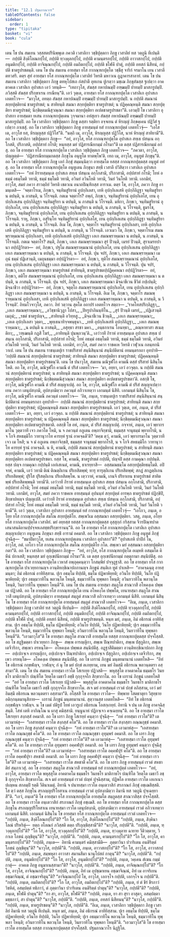 ```yaml
---
title: "12.1 ปฐมภาณวาร"
tableOfContents: false
sidebar:
  order: 1
type: "tipitaka"
basket: "vi"
book: "cula"
---
```



<DynamicBreadcrumb />

<Division number="446" book="cula">

<Paragraph number="2225" book="cula">
เตน โข ปน สมเยน วสฺสสตปรินิพฺพุเต ภควติ เวสาลิกา วชฺชิปุตฺตกา ภิกฺขู เวสาลิยํ ทส วตฺถูนิ ทีเปนฺติ—  กปฺปติ สิงฺคิโลณกปฺโป, กปฺปติ ทฺวงฺคุลกปฺโป, กปฺปติ คามนฺตรกปฺโป, กปฺปติ อาวาสกปฺโป, กปฺปติ อนุมติกปฺโป, กปฺปติ อาจิณฺณกปฺโป, กปฺปติ อมถิตกปฺโป, กปฺปติ ชโฬคึ ปาตุํ, กปฺปติ อทสกํ นิสีทนํ, กปฺปติ ชาตรูปรชตนฺติ.
</Paragraph>

<Paragraph number="2226" book="cula">
เตน โข ปน สมเยน อายสฺมา ยโส กากณฺฑกปุตฺโต วชฺชีสุ จาริกํ จรมาโน เยน เวสาลี ตทวสริ. ตตฺร สุทํ อายสฺมา ยโส กากณฺฑกปุตฺโต เวสาลิยํ วิหรติ มหาวเน กูฏาคารสาลายํ. เตน โข ปน สมเยน เวสาลิกา วชฺชิปุตฺตกา ภิกฺขู ตทหุโปสเถ กํสปาตึ อุทเกน ปูเรตฺวา มชฺเฌ ภิกฺขุสํฆสฺส ฐเปตฺวา อาคตาคเต เวสาลิเก อุปาสเก เอวํ วทนฺติ—  “เทถาวุโส, สํฆสฺส กหาปณมฺปิ อฑฺฒมฺปิ ปาทมฺปิ มาสกรูปมฺปิ. ภวิสฺสติ สํฆสฺส ปริกฺขาเรน กรณียนฺ”ติ. เอวํ วุตฺเต, อายสฺมา ยโส กากณฺฑกปุตฺโต เวสาลิเก อุปาสเก เอตทโวจ—  “มาวุโส, อทตฺถ สํฆสฺส กหาปณมฺปิ อฑฺฒมฺปิ ปาทมฺปิ มาสกรูปมฺปิ. น กปฺปติ สมณานํ สกฺยปุตฺติยานํ ชาตรูปรชตํ; น สาทิยนฺติ สมณา สกฺยปุตฺติยา ชาตรูปรชตํ; น ปฏิคฺคณฺหนฺติ สมณา สกฺยปุตฺติยา ชาตรูปรชตํ; นิกฺขิตฺตมณิสุวณฺณา สมณา สกฺยปุตฺติยา อเปตชาตรูปรชตา”ติ. เอวมฺปิ โข เวสาลิกา อุปาสกา อายสฺมตา ยเสน กากณฺฑกปุตฺเตน วุจฺจมานา อทํสุเยว สํฆสฺส กหาปณมฺปิ อฑฺฒมฺปิ ปาทมฺปิ มาสกรูปมฺปิ.
</Paragraph>

<Paragraph number="2227" book="cula">
อถ โข เวสาลิกา วชฺชิปุตฺตกา ภิกฺขู ตสฺสา รตฺติยา อจฺจเยน ตํ หิรญฺญํ ภิกฺขคฺเคน ปฏิวีสํ ฐเปตฺวา ภาเชสุํ. อถ โข เวสาลิกา วชฺชิปุตฺตกา ภิกฺขู อายสฺมนฺตํ ยสํ กากณฺฑกปุตฺตํ เอตทโวจุํ—  “เอโส เต, อาวุโส ยส, หิรญฺญสฺส ปฏิวีโส”ติ. “นตฺถิ เม, อาวุโส, หิรญฺญสฺส ปฏิวีโส, นาหํ หิรญฺญํ สาทิยามี”ติ. อถ โข เวสาลิกา วชฺชิปุตฺตกา ภิกฺขู—  “อยํ, อาวุโส, ยโส กากณฺฑกปุตฺโต อุปาสเก สทฺเธ ปสนฺเน อกฺโกสติ, ปริภาสติ, อปฺปสาทํ กโรติ; หนฺทสฺส มยํ ปฏิสารณียกมฺมํ กโรมา”ติ เต ตสฺส ปฏิสารณียกมฺมํ อกํสุ. อถ โข อายสฺมา ยโส กากณฺฑกปุตฺโต เวสาลิเก วชฺชิปุตฺตเก ภิกฺขู เอตทโวจ—  “ภควตา, อาวุโส, ปญฺญตฺตํ—  ‘ปฏิสารณียกมฺมกตสฺส ภิกฺขุโน อนุทูโต ทาตพฺโพ’ติ. เทถ เม, อาวุโส, อนุทูตํ ภิกฺขุนฺ”ติ.
</Paragraph>

<Paragraph number="2228" book="cula">
อถ โข เวสาลิกา วชฺชิปุตฺตกา ภิกฺขู เอกํ ภิกฺขุํ สมฺมนฺนิตฺวา อายสฺมโต ยสสฺส กากณฺฑกปุตฺตสฺส อนุทูตํ อทํสุ. อถ โข อายสฺมา ยโส กากณฺฑกปุตฺโต อนุทูเตน ภิกฺขุนา สทฺธึ เวสาลึ ปวิสิตฺวา เวสาลิเก อุปาสเก เอตทโวจ—  “อหํ กิรายสฺมนฺเต อุปาสเก สทฺเธ ปสนฺเน อกฺโกสามิ, ปริภาสามิ, อปฺปสาทํ กโรมิ; โยหํ อธมฺมํ อธมฺโมติ วทามิ, ธมฺมํ ธมฺโมติ วทามิ, อวินยํ อวินโยติ วทามิ, วินยํ วินโยติ วทามิ.
</Paragraph>

</Division>
<Division number="447" book="cula">

<Paragraph number="2229" book="cula">
เอกมิทํ, อาวุโส, สมยํ ภควา สาวตฺถิยํ วิหรติ เชตวเน อนาถปิณฺฑิกสฺส อาราเม. ตตฺร โข, อาวุโส, ภควา ภิกฺขู อามนฺเตสิ—  ‘จตฺตาโรเม, ภิกฺขเว, จนฺทิมสูริยานํ อุปกฺกิเลสา, เยหิ อุปกฺกิเลเสหิ อุปกฺกิลิฏฺฐา จนฺทิมสูริยา น ตปนฺติ, น ภาสนฺติ, น วิโรจนฺติ. กตเม จตฺตาโร? อพฺภํ, ภิกฺขเว, จนฺทิมสูริยานํ อุปกฺกิเลโส, เยน อุปกฺกิเลเสน อุปกฺกิลิฏฺฐา จนฺทิมสูริยา น ตปนฺติ, น ภาสนฺติ น วิโรจนฺติ. มหิกา, ภิกฺขเว, จนฺทิมสูริยานํ อุปกฺกิเลโส, เยน อุปกฺกิเลเสน อุปกฺกิลิฏฺฐา จนฺทิมสูริยา น ตปนฺติ, น ภาสนฺติ, น วิโรจนฺติ, ธูมรโช, ภิกฺขเว, จนฺทิมสูริยานํ อุปกฺกิเลโส, เยน อุปกฺกิเลเสน อุปกฺกิลิฏฺฐา จนฺทิมสูริยา น ตปนฺติ, น ภาสนฺติ, น วิโรจนฺติ. ราหุ, ภิกฺขเว, อสุรินฺโท จนฺทิมสูริยานํ อุปกฺกิเลโส, เยน อุปกฺกิเลเสน อุปกฺกิลิฏฺฐา จนฺทิมสูริยา น ตปนฺติ, น ภาสนฺติ, น วิโรจนฺติ. อิเม โข, ภิกฺขเว, จตฺตาโร จนฺทิมสูริยานํ อุปกฺกิเลสา, เยหิ อุปกฺกิเลเสหิ อุปกฺกิลิฏฺฐา จนฺทิมสูริยา น ตปนฺติ, น ภาสนฺติ, น วิโรจนฺติ. เอวเมว โข, ภิกฺขเว, จตฺตาโรเม สมณพฺราหฺมณานํ อุปกฺกิเลสา, เยหิ อุปกฺกิเลเสหิ อุปกฺกิลิฏฺฐา เอเก สมณพฺราหฺมณา น ตปนฺติ, น ภาสนฺติ, น วิโรจนฺติ. กตเม จตฺตาโร? สนฺติ, ภิกฺขเว, เอเก สมณพฺราหฺมณา สุรํ ปิวนฺติ, เมรยํ ปิวนฺติ, สุราเมรยปานา อปฺปฏิวิรตา—  อยํ, ภิกฺขเว, ปฐโม สมณพฺราหฺมณานํ อุปกฺกิเลโส, เยน อุปกฺกิเลเสน อุปกฺกิลิฏฺฐา เอเก สมณพฺราหฺมณา น ตปนฺติ, น ภาสนฺติ, น วิโรจนฺติ. ปุน จปรํ, ภิกฺขเว, เอเก สมณพฺราหฺมณา เมถุนํ ธมฺมํ ปฏิเสวนฺติ, เมถุนธมฺมา อปฺปฏิวิรตา—  อยํ, ภิกฺขเว, ทุติโย สมณพฺราหฺมณานํ อุปกฺกิเลโส, เยน อุปกฺกิเลเสน อุปกฺกิลิฏฺฐา เอเก สมณพฺราหฺมณา น ตปนฺติ, น ภาสนฺติ, น วิโรจนฺติ. ปุน จปรํ, ภิกฺขเว, เอเก สมณพฺราหฺมณา ชาตรูปรชตํ สาทิยนฺติ, ชาตรูปรชตปฺปฏิคฺคหณา อปฺปฏิวิรตา—  อยํ, ภิกฺขเว, ตติโย สมณพฺราหฺมณานํ อุปกฺกิเลโส, เยน อุปกฺกิเลเสน อุปกฺกิลิฏฺฐา เอเก สมณพฺราหฺมณา น ตปนฺติ, น ภาสนฺติ, น วิโรจนฺติ. ปุน จปรํ, ภิกฺขเว, เอเก สมณพฺราหฺมณา มิจฺฉาชีเวน ชีวิตํ กปฺเปนฺติ; มิจฺฉาชีวา อปฺปฏิวิรตา—  อยํ, ภิกฺขเว, จตุตฺโถ สมณพฺราหฺมณานํ อุปกฺกิเลโส, เยน อุปกฺกิเลเสน อุปกฺกิลิฏฺฐา เอเก สมณพฺราหฺมณา น ตปนฺติ, น ภาสนฺติ, น วิโรจนฺติ. อิเม โข, ภิกฺขเว, จตฺตาโร สมณพฺราหฺมณานํ อุปกฺกิเลสา, เยหิ อุปกฺกิเลเสหิ อุปกฺกิลิฏฺฐา เอเก สมณพฺราหฺมณา น ตปนฺติ, น ภาสนฺติ, น วิโรจนฺติ’. อิทมโวจาวุโส, ภควา. อิทํ วตฺวาน สุคโต อถาปรํ เอตทโวจ สตฺถา—
</Paragraph>

<Paragraph number="2230" type="verses" book="cula">
_‘ราคโทสปริกฺลิฏฺฐา,_  
_เอเก สมณพฺราหฺมณา;_  
_อวิชฺชานิวุฏา โปสา,_  
_ปิยรูปาภินนฺทิโน._  

</Paragraph>

<Paragraph number="2231" type="verses" book="cula">
_สุรํ ปิวนฺติ เมรยํ,_  
_ปฏิเสวนฺติ เมถุนํ;_  
_รชตํ ชาตรูปญฺจ,_  
_สาทิยนฺติ อวิทฺทสู._  

</Paragraph>

<Paragraph number="2232" type="verses" book="cula">
_มิจฺฉาชีเวน ชีวนฺติ,_  
_เอเก สมณพฺราหฺมณา;_  
_เอเต อุปกฺกิเลสา วุตฺตา,_  
_พุทฺเธนาทิจฺจพนฺธุนา._  

</Paragraph>

<Paragraph number="2233" type="verses" book="cula">
_เยหิ อุปกฺกิเลเสหิ อุปกฺกิลิฏฺฐา,_  
_เอเก สมณพฺราหฺมณา;_  
_น ตปนฺติ น ภาสนฺติ,_  
_อสุทฺธา สรชา มคา._  

</Paragraph>

<Paragraph number="2234" type="verses" book="cula">
_อนฺธกาเรน โอนทฺธา,_  
_ตณฺหาทาสา สเนตฺติกา;_  
_วฑฺเฒนฺติ กฏสึ โฆรํ,_  
_อาทิยนฺติ ปุนพฺภวนฺ’ติ._  

</Paragraph>

<Paragraph number="2235" book="cula">
เอวํวาที กิราหํ อายสฺมนฺเต อุปาสเก สทฺเธ ปสนฺเน อกฺโกสามิ, ปริภาสามิ, อปฺปสาทํ กโรมิ; โยหํ อธมฺมํ อธมฺโมติ วทามิ, ธมฺมํ ธมฺโมติ วทามิ, อวินยํ อวินโยติ วทามิ, วินยํ วินโยติ วทามิ.
</Paragraph>

</Division>
<Division number="448" book="cula">

<Paragraph number="2236" book="cula">
เอกมิทํ, อาวุโส, สมยํ ภควา ราชคเห วิหรติ เวฬุวเน กลนฺทกนิวาเป. เตน โข ปน สมเยน ราชนฺเตปุเร ราชปริสายํ สนฺนิสินฺนานํ สนฺนิปติตานํ อยมนฺตรกถา อุทปาทิ—  ‘กปฺปติ สมณานํ สกฺยปุตฺติยานํ ชาตรูปรชตํ; สาทิยนฺติ สมณา สกฺยปุตฺติยา ชาตรูปรชตํ; ปฏิคฺคณฺหนฺติ สมณา สกฺยปุตฺติยา ชาตรูปรชตนฺ’ติ. เตน โข ปนาวุโส, สมเยน มณิจูฬโก คามณี ตสฺสํ ปริสายํ นิสินฺโน โหติ. อถ โข, อาวุโส, มณิจูฬโก คามณี ตํ ปริสํ เอตทโวจ—  ‘มา, อยฺยา, เอวํ อวจุตฺถ. น กปฺปติ สมณานํ สกฺยปุตฺติยานํ ชาตรูปรชตํ; น สาทิยนฺติ สมณา สกฺยปุตฺติยา ชาตรูปรชตํ; น ปฏิคฺคณฺหนฺติ สมณา สกฺยปุตฺติยา ชาตรูปรชตํ; นิกฺขิตฺตมณิสุวณฺณา สมณา สกฺยปุตฺติยา อเปตชาตรูปรชตา’ติ. อสกฺขิ โข, อาวุโส, มณิจูฬโก คามณี ตํ ปริสํ สญฺญาเปตุํ.
</Paragraph>

<Paragraph number="2237" book="cula">
อถ โข, อาวุโส, มณิจูฬโก คามณี ตํ ปริสํ สญฺญาเปตฺวา เยน ภควา เตนุปสงฺกมิ, อุปสงฺกมิตฺวา ภควนฺตํ อภิวาเทตฺวา เอกมนฺตํ นิสีทิ. เอกมนฺตํ นิสินฺโน โข, อาวุโส, มณิจูฬโก คามณี ภควนฺตํ เอตทโวจ—  ‘อิธ, ภนฺเต, ราชนฺเตปุเร ราชปริสายํ สนฺนิสินฺนานํ สนฺนิปติตานํ อยมนฺตรกถา อุทปาทิ—  กปฺปติ สมณานํ สกฺยปุตฺติยานํ ชาตรูปรชตํ; สาทิยนฺติ สมณา สกฺยปุตฺติยา ชาตรูปรชตํ; ปฏิคฺคณฺหนฺติ สมณา สกฺยปุตฺติยา ชาตรูปรชตนฺติ. เอวํ วุตฺเต, อหํ, ภนฺเต, ตํ ปริสํ เอตทโวจํ—  มา, อยฺยา, เอวํ อวจุตฺถ. น กปฺปติ สมณานํ สกฺยปุตฺติยานํ ชาตรูปรชตํ; น สาทิยนฺติ สมณา สกฺยปุตฺติยา ชาตรูปรชตํ; น ปฏิคฺคณฺหนฺติ สมณา สกฺยปุตฺติยา ชาตรูปรชตํ; นิกฺขิตฺตมณิสุวณฺณา สมณา สกฺยปุตฺติยา อเปตชาตรูปรชตาติ. อสกฺขึ โข อหํ, ภนฺเต, ตํ ปริสํ สญฺญาเปตุํ. กจฺจาหํ, ภนฺเต, เอวํ พฺยากรมาโน วุตฺตวาที เจว ภควโต โหมิ, น จ ภควนฺตํ อภูเตน อพฺภาจิกฺขามิ, ธมฺมสฺส จานุธมฺมํ พฺยากโรมิ, น จ โกจิ สหธมฺมิโก วาทานุวาโท คารยฺหํ ฐานํ อาคจฺฉตี’ติ? ‘ตคฺฆ ตฺวํ, คามณิ, เอวํ พฺยากรมาโน วุตฺตวาที เจว เม โหสิ; น จ มํ อภูเตน อพฺภาจิกฺขสิ, ธมฺมสฺส จานุธมฺมํ พฺยากโรสิ, น จ โกจิ สหธมฺมิโก วาทานุวาโท คารยฺหํ ฐานํ อาคจฺฉติ. น หิ, คามณิ, กปฺปติ สมณานํ สกฺยปุตฺติยานํ ชาตรูปรชตํ; น สาทิยนฺติ สมณา สกฺยปุตฺติยา ชาตรูปรชตํ; น ปฏิคฺคณฺหนฺติ สมณา สกฺยปุตฺติยา ชาตรูปรชตํ; นิกฺขิตฺตมณิสุวณฺณา สมณา สกฺยปุตฺติยา อเปตชาตรูปรชตา. ยสฺส โข, คามณิ, ชาตรูปรชตํ กปฺปติ, ปญฺจปิ ตสฺส กามคุณา กปฺปนฺติ. ยสฺส ปญฺจ กามคุณา กปฺปนฺติ เอกํเสเนตํ, คามณิ, ธาเรยฺยาสิ—  อสฺสมณธมฺโม อสกฺยปุตฺติยธมฺโมติ. อปิ จาหํ, คามณิ, เอวํ วทามิ ติณํ ติณตฺถิเกน ปริเยสิตพฺพํ; ทารุ ทารุตฺถิเกน ปริเยสิตพฺพํ; สกฏํ สกฏตฺถิเกน ปริเยสิตพฺพํ; ปุริโส ปุริสตฺถิเกน ปริเยสิตพฺโพ. น เตฺววาหํ, คามณิ, เกนจิ ปริยาเยน ชาตรูปรชตํ สาทิตพฺพํ ปริเยสิตพฺพนฺติ วทามี’ติ.
</Paragraph>

<Paragraph number="2238" book="cula">
เอวํวาที กิราหํ อายสฺมนฺเต อุปาสเก สทฺเธ ปสนฺเน อกฺโกสามิ, ปริภาสามิ, อปฺปสาทํ กโรมิ; โยหํ อธมฺมํ อธมฺโมติ วทามิ, ธมฺมํ ธมฺโมติ วทามิ, อวินยํ อวินโยติ วทามิ, วินยํ วินโยติ วทามิ.
</Paragraph>

</Division>
<Division number="449" book="cula">

<Paragraph number="2239" book="cula">
เอกมิทํ, อาวุโส, สมยํ ภควา ราชคเห อายสฺมนฺตํ อุปนนฺทํ สกฺยปุตฺตํ อารพฺภ ชาตรูปรชตํ ปฏิกฺขิปิ, สิกฺขาปทญฺจ ปญฺญเปสิ. เอวํวาที กิราหํ อายสฺมนฺเต อุปาสเก สทฺเธ ปสนฺเน อกฺโกสามิ, ปริภาสามิ, อปฺปสาทํ กโรมิ; โยหํ อธมฺมํ อธมฺโมติ วทามิ, ธมฺมํ ธมฺโมติ วทามิ, อวินยํ อวินโยติ วทามิ, วินยํ วินโยติ วทามี”ติ.
</Paragraph>

<Paragraph number="2240" book="cula">
เอวํ วุตฺเต, เวสาลิกา อุปาสกา อายสฺมนฺตํ ยสํ กากณฺฑกปุตฺตํ เอตทโวจุํ—  “เอโกว, ภนฺเต, อโยฺย ยโส กากณฺฑกปุตฺโต สมโณ สกฺยปุตฺติโย. สพฺเพวิเม อสฺสมณา อสกฺยปุตฺติยา. วสตุ, ภนฺเต, อโยฺย ยโส กากณฺฑกปุตฺโต เวสาลิยํ. มยํ อยฺยสฺส ยสสฺส กากณฺฑกปุตฺตสฺส อุสฺสุกฺกํ กริสฺสาม จีวรปิณฺฑปาตเสนาสนคิลานปฺปจฺจยเภสชฺชปริกฺขารานนฺ”ติ. อถ โข อายสฺมา ยโส กากณฺฑกปุตฺโต เวสาลิเก อุปาสเก สญฺญาเปตฺวา อนุทูเตน ภิกฺขุนา สทฺธึ อารามํ อคมาสิ.
</Paragraph>

<Paragraph number="2241" book="cula">
อถ โข เวสาลิกา วชฺชิปุตฺตกา ภิกฺขู อนุทูตํ ภิกฺขุํ ปุจฺฉึสุ—  “ขมาปิตาวุโส, ยเสน กากณฺฑกปุตฺเตน เวสาลิกา อุปาสกา”ติ? “อุปาสเกหิ ปาปิกํ โน, อาวุโส, กตํ. เอโกว ยโส กากณฺฑกปุตฺโต สมโณ สกฺยปุตฺติโย กโต. สพฺเพว มยํ อสฺสมณา อสกฺยปุตฺติยา กตา”ติ. อถ โข เวสาลิกา วชฺชิปุตฺตกา ภิกฺขู—  “อยํ, อาวุโส, ยโส กากณฺฑกปุตฺโต อเมฺหหิ อสมฺมโต คิหีนํ ปกาเสสิ; หนฺทสฺส มยํ อุกฺเขปนียกมฺมํ กโรมา”ติ. เต ตสฺส อุกฺเขปนียกมฺมํ กตฺตุกามา สนฺนิปตึสุ. อถ โข อายสฺมา ยโส กากณฺฑกปุตฺโต เวหาสํ อพฺภุคฺคนฺตฺวา โกสมฺพิยํ ปจฺจุฏฺฐาสิ.
</Paragraph>

</Division>
<Division number="450" book="cula">

<Paragraph number="2242" book="cula">
อถ โข อายสฺมา ยโส กากณฺฑกปุตฺโต ปาเวยฺยกานญฺจ อวนฺติทกฺขิณาปถกานญฺจ ภิกฺขูนํ สนฺติเก ทูตํ ปาเหสิ—  “อาคจฺฉนฺตุ อายสฺมนฺตา; อิมํ อธิกรณํ อาทิยิสฺสาม. ปุเร อธมฺโม ทิปฺปติ, ธมฺโม ปฏิพาหิยฺยติ; อวินโย ทิปฺปติ, วินโย ปฏิพาหิยฺยติ; ปุเร อธมฺมวาทิโน พลวนฺโต โหนฺติ, ธมฺมวาทิโน ทุพฺพลา โหนฺติ; อวินยวาทิโน พลวนฺโต โหนฺติ, วินยวาทิโน ทุพฺพลา โหนฺตี”ติ.
</Paragraph>

<Paragraph number="2243" book="cula">
เตน โข ปน สมเยน อายสฺมา สมฺภูโต สาณวาสี อโหคงฺเค ปพฺพเต ปฏิวสติ. อถ โข อายสฺมา ยโส กากณฺฑกปุตฺโต เยน อโหคงฺโค ปพฺพโต, เยนายสฺมา สมฺภูโต สาณวาสี เตนุปสงฺกมิ, อุปสงฺกมิตฺวา อายสฺมนฺตํ สมฺภูตํ สาณวาสึ อภิวาเทตฺวา เอกมนฺตํ นิสีทิ. เอกมนฺตํ นิสินฺโน โข อายสฺมา ยโส กากณฺฑกปุตฺโต อายสฺมนฺตํ สมฺภูตํ สาณวาสึ เอตทโวจ—  “อิเม, ภนฺเต, เวสาลิกา วชฺชิปุตฺตกา ภิกฺขู เวสาลิยํ ทส วตฺถูนิ ทีเปนฺติ—  กปฺปติ สิงฺคิโลณกปฺโป, กปฺปติ ทฺวงฺคุลกปฺโป, กปฺปติ คามนฺตรกปฺโป, กปฺปติ อาวาสกปฺโป, กปฺปติ อนุมติกปฺโป, กปฺปติ อาจิณฺณกปฺโป, กปฺปติ อมถิตกปฺโป, กปฺปติ ชโฬคึ ปาตุํ, กปฺปติ อทสกํ นิสีทนํ, กปฺปติ ชาตรูปรชตนฺติ. หนฺท มยํ, ภนฺเต, อิมํ อธิกรณํ อาทิยิสฺสาม. ปุเร อธมฺโม ทิปฺปติ, ธมฺโม ปฏิพาหิยฺยติ; อวินโย ทิปฺปติ, วินโย ปฏิพาหิยฺยติ; ปุเร อธมฺมวาทิโน พลวนฺโต โหนฺติ, ธมฺมวาทิโน ทุพฺพลา โหนฺติ; อวินยวาทิโน พลวนฺโต โหนฺติ, วินยวาทิโน ทุพฺพลา โหนฺตี”ติ. “เอวมาวุโส”ติ โข อายสฺมา สมฺภูโต สาณวาสี อายสฺมโต ยสสฺส กากณฺฑกปุตฺตสฺส ปจฺจโสฺสสิ. อถ โข สฏฺฐิมตฺตา ปาเวยฺยกา ภิกฺขู—  สพฺเพ อารญฺญิกา, สพฺเพ ปิณฺฑปาติกา, สพฺเพ ปํสุกูลิกา, สพฺเพ เตจีวริกา, สพฺเพว อรหนฺโต—  อโหคงฺเค ปพฺพเต สนฺนิปตึสุ. อฏฺฐาสีติมตฺตา อวนฺติทกฺขิณาปถกา ภิกฺขู—  อปฺเปกจฺเจ อารญฺญิกา, อปฺเปกจฺเจ ปิณฺฑปาติกา, อปฺเปกจฺเจ ปํสุกูลิกา, อปฺเปกจฺเจ เตจีวริกา, สพฺเพว อรหนฺโต—  อโหคงฺเค ปพฺพเต สนฺนิปตึสุ. อถ โข เถรานํ ภิกฺขูนํ มนฺตยมานานํ เอตทโหสิ—  “อิทํ โข อธิกรณํ กกฺขฬญฺจ, วาฬญฺจ; กํ นุ โข มยํ ปกฺขํ ลเภยฺยาม, เยน มยํ อิมสฺมึ อธิกรเณ พลวนฺตตรา อสฺสามา”ติ.
</Paragraph>

</Division>
<Division number="451" book="cula">

<Paragraph number="2244" book="cula">
เตน โข ปน สมเยน อายสฺมา เรวโต โสเรเยฺย ปฏิวสติ—  พหุสฺสุโต อาคตาคโม ธมฺมธโร วินยธโร มาติกาธโร ปณฺฑิโต วิยตฺโต เมธาวี ลชฺชี กุกฺกุจฺจโก สิกฺขากาโม. อถ โข เถรานํ ภิกฺขูนํ เอตทโหสิ—  “อยํ โข อายสฺมา เรวโต โสเรเยฺย ปฏิวสติ—  พหุสฺสุโต อาคตาคโม ธมฺมธโร วินยธโร มาติกาธโร ปณฺฑิโต วิยตฺโต เมธาวี ลชฺชี กุกฺกุจฺจโก สิกฺขากาโม. สเจ มยํ อายสฺมนฺตํ เรวตํ ปกฺขํ ลภิสฺสาม, เอวํ มยํ อิมสฺมึ อธิกรเณ พลวนฺตตรา อสฺสามา”ติ. อโสฺสสิ โข อายสฺมา เรวโต—  ทิพฺพาย โสตธาตุยา วิสุทฺธาย อติกฺกนฺตมานุสิกาย—  เถรานํ ภิกฺขูนํ มนฺตยมานานํ. สุตฺวานสฺส เอตทโหสิ—  “อิทํ โข อธิกรณํ กกฺขฬญฺจ วาฬญฺจ. น โข เมตํ ปติรูปํ โยหํ เอวรูเป อธิกรเณ โอสกฺเกยฺยํ. อิทานิ จ ปน เต ภิกฺขู อาคจฺฉิสฺสนฺติ. โสหํ เตหิ อากิณฺโณ น ผาสุ คมิสฺสามิ. ยนฺนูนาหํ ปฏิกจฺเจว คจฺเฉยฺยนฺ”ติ. อถ โข อายสฺมา เรวโต โสเรยฺยา สงฺกสฺสํ อคมาสิ.
</Paragraph>

<Paragraph number="2245" book="cula">
อถ โข เถรา ภิกฺขู โสเรยฺยํ คนฺตฺวา ปุจฺฉึสุ—  “กหํ อายสฺมา เรวโต”ติ? เต เอวมาหํสุ—  “เอสายสฺมา เรวโต สงฺกสฺสํ คโต”ติ. อถ โข อายสฺมา เรวโต สงฺกสฺสา กณฺณกุชฺชํ อคมาสิ. อถ โข เถรา ภิกฺขู สงฺกสฺสํ คนฺตฺวา ปุจฺฉึสุ—  “กหํ อายสฺมา เรวโต”ติ? เต เอวมาหํสุ—  “เอสายสฺมา เรวโต กณฺณกุชฺชํ คโต”ติ. อถ โข อายสฺมา เรวโต กณฺณกุชฺชา อุทุมฺพรํ อคมาสิ. อถ โข เถรา ภิกฺขู กณฺณกุชฺชํ คนฺตฺวา ปุจฺฉึสุ—  “กหํ อายสฺมา เรวโต”ติ? เต เอวมาหํสุ—  “เอสายสฺมา เรวโต อุทุมฺพรํ คโต”ติ. อถ โข อายสฺมา เรวโต อุทุมฺพรา อคฺคฬปุรํ อคมาสิ. อถ โข เถรา ภิกฺขู อุทุมฺพรํ คนฺตฺวา ปุจฺฉึสุ—  “กหํ อายสฺมา เรวโต”ติ? เต เอวมาหํสุ—  “เอสายสฺมา เรวโต อคฺคฬปุรํ คโต”ติ. อถ โข อายสฺมา เรวโต อคฺคฬปุรา สหชาตึ อคมาสิ. อถ โข เถรา ภิกฺขู อคฺคฬปุรํ คนฺตฺวา ปุจฺฉึสุ—  “กหํ อายสฺมา เรวโต”ติ? เต เอวมาหํสุ—  “เอสายสฺมา เรวโต สหชาตึ คโต”ติ. อถ โข เถรา ภิกฺขู อายสฺมนฺตํ เรวตํ สหชาติยํ สมฺภาเวสุํ.
</Paragraph>

</Division>
<Division number="452" book="cula">

<Paragraph number="2246" book="cula">
อถ โข อายสฺมา สมฺภูโต สาณวาสี อายสฺมนฺตํ ยสํ กากณฺฑกปุตฺตํ เอตทโวจ—  “อยํ, อาวุโส, อายสฺมา เรวโต พหุสฺสุโต อาคตาคโม ธมฺมธโร วินยธโร มาติกาธโร ปณฺฑิโต วิยตฺโต เมธาวี ลชฺชี กุกฺกุจฺจโก สิกฺขากาโม. สเจ มยํ อายสฺมนฺตํ เรวตํ ปญฺหํ ปุจฺฉิสฺสาม, ปฏิพโล อายสฺมา เรวโต เอเกเนว ปเญฺหน สกลมฺปิ รตฺตึ วีตินาเมตุํ. อิทานิ จ ปนายสฺมา เรวโต อนฺเตวาสิกํ สรภาณกํ ภิกฺขุํ อชฺเฌสิสฺสติ. โส ตฺวํ ตสฺส ภิกฺขุโน สรภญฺญปริโยสาเน อายสฺมนฺตํ เรวตํ อุปสงฺกมิตฺวา อิมานิ ทส วตฺถูนิ ปุจฺเฉยฺยาสี”ติ. “เอวํ, ภนฺเต”ติ โข อายสฺมา ยโส กากณฺฑกปุตฺโต อายสฺมโต สมฺภูตสฺส สาณวาสิสฺส ปจฺจโสฺสสิ. อถ โข อายสฺมา เรวโต อนฺเตวาสิกํ สรภาณกํ ภิกฺขุํ อชฺเฌสิ. อถ โข อายสฺมา ยโส กากณฺฑกปุตฺโต ตสฺส ภิกฺขุโน สรภญฺญปริโยสาเน เยนายสฺมา เรวโต เตนุปสงฺกมิ, อุปสงฺกมิตฺวา อายสฺมนฺตํ เรวตํ อภิวาเทตฺวา เอกมนฺตํ นิสีทิ. เอกมนฺตํ นิสินฺโน โข อายสฺมา ยโส กากณฺฑกปุตฺโต อายสฺมนฺตํ เรวตํ เอตทโวจ—  “กปฺปติ, ภนฺเต, สิงฺคิโลณกปฺโป”ติ? “โก โส, อาวุโส, สิงฺคิโลณกปฺโป”ติ? “กปฺปติ, ภนฺเต, สิงฺคินา โลณํ ปริหริตุํ—  ยตฺถ อโลณกํ ภวิสฺสติ ตตฺถ ปริภุญฺชิสฺสามี”ติ? “นาวุโส, กปฺปตี”ติ. “กปฺปติ, ภนฺเต, ทฺวงฺคุลกปฺโป”ติ? “โก โส, อาวุโส, ทฺวงฺคุลกปฺโป”ติ? “กปฺปติ, ภนฺเต, ทฺวงฺคุลาย ฉายาย วีติวตฺตาย, วิกาเล โภชนํ ภุญฺชิตุนฺ”ติ? “นาวุโส, กปฺปตี”ติ. “กปฺปติ, ภนฺเต, คามนฺตรกปฺโป”ติ? “โก โส, อาวุโส, คามนฺตรกปฺโป”ติ? “กปฺปติ, ภนฺเต—  อิทานิ คามนฺตรํ คมิสฺสามีติ—  ภุตฺตาวินา ปวาริเตน อนติริตฺตํ โภชนํ ภุญฺชิตุนฺ”ติ? “นาวุโส, กปฺปตี”ติ. “กปฺปติ, ภนฺเต, อาวาสกปฺโป”ติ? “โก โส, อาวุโส, อาวาสกปฺโป”ติ? “กปฺปติ, ภนฺเต, สมฺพหุลา อาวาสา สมานสีมา นานุโปสถํ กาตุนฺ”ติ? “นาวุโส, กปฺปตี”ติ. “กปฺปติ, ภนฺเต, อนุมติกปฺโป”ติ? “โก โส, อาวุโส, อนุมติกปฺโป”ติ? “กปฺปติ, ภนฺเต, วคฺเคน สํเฆน กมฺมํ กาตุํ—  อาคเต ภิกฺขู อนุมาเนสฺสามา”ติ? “นาวุโส, กปฺปตี”ติ. “กปฺปติ, ภนฺเต, อาจิณฺณกปฺโป”ติ? “โก โส, อาวุโส, อาจิณฺณกปฺโป”ติ? “กปฺปติ, ภนฺเต, อิทํ เม อุปชฺฌาเยน อชฺฌาจิณฺณํ, อิทํ เม อาจริเยน อชฺฌาจิณฺณํ, ตํ อชฺฌาจริตุนฺ”ติ? “อาจิณฺณกปฺโป โข, อาวุโส, เอกจฺโจ กปฺปติ, เอกจฺโจ น กปฺปตี”ติ. “กปฺปติ, ภนฺเต, อมถิตกปฺโป”ติ? “โก โส, อาวุโส, อมถิตกปฺโป”ติ? “กปฺปติ, ภนฺเต, ยํ ตํ ขีรํ ขีรภาวํ วิชหิตํ, อสมฺปตฺตํ ทธิภาวํ, ตํ ภุตฺตาวินา ปวาริเตน อนติริตฺตํ ปาตุนฺ”ติ? “นาวุโส, กปฺปตี”ติ? “กปฺปติ, ภนฺเต, ชโฬคึ ปาตุนฺ”ติ? “กา สา, อาวุโส, ชโฬคี”ติ? “กปฺปติ, ภนฺเต, ยา สา สุรา อาสุตา, อสมฺปตฺตา มชฺชภาวํ, สา ปาตุนฺ”ติ? “นาวุโส, กปฺปตี”ติ. “กปฺปติ, ภนฺเต, อทสกํ นิสีทนนฺ”ติ? “นาวุโส, กปฺปตี”ติ. “กปฺปติ, ภนฺเต, ชาตรูปรชตนฺ”ติ? “นาวุโส, กปฺปตี”ติ. “อิเม, ภนฺเต, เวสาลิกา วชฺชิปุตฺตกา ภิกฺขู เวสาลิยํ อิมานิ ทส วตฺถูนิ ทีเปนฺติ. หนฺท มยํ, ภนฺเต, อิมํ อธิกรณํ อาทิยิสฺสาม. ปุเร อธมฺโม ทิปฺปติ, ธมฺโม ปฏิพาหิยฺยติ; อวินโย ทิปฺปติ, วินโย ปฏิพาหิยฺยติ; ปุเร อธมฺมวาทิโน พลวนฺโต โหนฺติ, ธมฺมวาทิโน ทุพฺพลา โหนฺติ; อวินยวาทิโน พลวนฺโต โหนฺติ, วินยวาทิโน ทุพฺพลา โหนฺตี”ติ. “เอวมาวุโส”ติ โข อายสฺมา เรวโต อายสฺมโต ยสสฺส กากณฺฑกปุตฺตสฺส ปจฺจโสฺสสิ.

</Paragraph>
</Division>

<Paragraph number="2247" type="center" book="cula">
ปฐมภาณวาโร นิฏฺฐิโต.
</Paragraph>